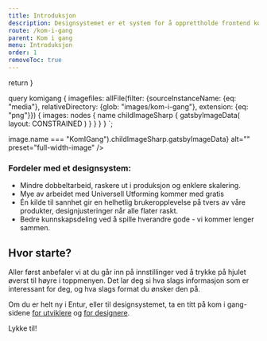 ```yaml
---
title: Introduksjon
description: Designsystemet er et system for å opprettholde frontend kode og visuell konsistens. Det inneholder alt som er felles på tvers av team og produkter og som gir verdi å dele i Entur.
route: /kom-i-gang
parent: Kom i gang
menu: Introduksjon
order: 1
removeToc: true
---
```



  return <SEO title={props.pageContext.frontmatter.title} description={props.pageContext.frontmatter.description} pathname={props.pageContext.frontmatter.route} />
}

query komigang {
  imagefiles: allFile(filter: {sourceInstanceName: {eq: "media"}, relativeDirectory: {glob: "images/kom-i-gang"}, extension: {eq: "png"}}) {
    images: nodes {
      name
      childImageSharp {
         gatsbyImageData(
          layout: CONSTRAINED
        )
      }
    }
  }
}
`;

<PageHeader title="Introduksjon" />

<div style={{ margin: '3rem 0' }}>
 <ImageDisplay
    imgSource={props.data.imagefiles.images.find(image => image.name === "KomIGang").childImageSharp.gatsbyImageData}
    alt=""
    preset="full-width-image"
  />
</div>

### Fordeler med et designsystem:

- Mindre dobbeltarbeid, raskere ut i produksjon og enklere skalering.
- Mye av arbeidet med Universell Utforming kommer med gratis
- Én kilde til sannhet gir en helhetlig brukeropplevelse på tvers av våre produkter, designjusteringer når alle flater raskt.
- Bedre kunnskapsdeling ved å spille hverandre gode - vi kommer lenger sammen.

## Hvor starte?

Aller først anbefaler vi at du går inn på innstillinger ved å trykke på hjulet øverst til høyre i toppmenyen. Det lar deg si hva slags informasjon som er interessant for deg, og hva slags format du ønsker den på.

Om du er helt ny i Entur, eller til designsystemet, ta en titt på kom i gang-sidene [for utviklere](/kom-i-gang/for-utviklere/komponentbibliotek) og [for designere](/kom-i-gang/for-designere/designprosess).

Lykke til!

